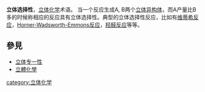 {{portal|化學|Nuvola apps edu science.svg}}
'''立体选择性'''，[[立体化学|立体化学]]术语。 当一个反应生成A, B两个[[立体异构体|立体异构体]]，而A产量比B多的时候称相应的反应具有立体选择性。典型的立体选择性反应，比如有[[维蒂希反应|维蒂希反应]]，[[Horner-Wadsworth-Emmons反应|Horner-Wadsworth-Emmons反应]]，[[羟醛反应|羟醛反应]]等等。

==參見==
*[[立体专一性|立体专一性]]
*[[立體化學|立體化學]]

{{有机反应}}
[[category:立体化学|category:立体化学]]
{{chem-stub}}